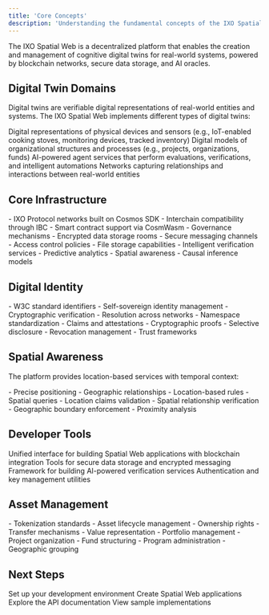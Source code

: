 ```yaml
---
title: 'Core Concepts'
description: 'Understanding the fundamental concepts of the IXO Spatial Web'
---
```


<Tip>
The IXO Spatial Web is a decentralized platform that enables the creation and management of cognitive digital twins for real-world systems, powered by blockchain networks, secure data storage, and AI oracles.
</Tip>

## Digital Twin Domains

Digital twins are verifiable digital representations of real-world entities and systems. The IXO Spatial Web implements different types of digital twins:

<CardGroup>
  <Card title="Physical Twins" icon="microchip">
    Digital representations of physical devices and sensors (e.g., IoT-enabled cooking stoves, monitoring devices, tracked inventory)
  </Card>

  <Card title="Cognitive Twins" icon="brain">
    Digital models of organizational structures and processes (e.g., projects, organizations, funds)
  </Card>

  <Card title="Oracle Twins" icon="sparkles">
    AI-powered agent services that perform evaluations, verifications, and intelligent automations
  </Card>

  <Card title="Twin Systems" icon="diagram-project">
    Networks capturing relationships and interactions between real-world entities
  </Card>
</CardGroup>

## Core Infrastructure

<CardGroup>
  <Card title="Blockchain Layer" icon="cube">
    - IXO Protocol networks built on Cosmos SDK
    - Interchain compatibility through IBC
    - Smart contract support via CosmWasm
    - Governance mechanisms
  </Card>

  <Card title="Data Matrix" icon="database">
    - Encrypted data storage rooms
    - Secure messaging channels
    - Access control policies
    - File storage capabilities
  </Card>

  <Card title="AI Oracles" icon="brain">
    - Intelligent verification services
    - Predictive analytics
    - Spatial awareness
    - Causal inference models
  </Card>
</CardGroup>

## Digital Identity

<AccordionGroup>
  <Accordion title="Decentralized Identifiers (DIDs)" icon="fingerprint">
    - W3C standard identifiers
    - Self-sovereign identity management
    - Cryptographic verification
    - Resolution across networks
    - Namespace standardization
  </Accordion>

  <Accordion title="Verifiable Credentials" icon="certificate">
    - Claims and attestations
    - Cryptographic proofs
    - Selective disclosure
    - Revocation management
    - Trust frameworks
  </Accordion>
</AccordionGroup>

## Spatial Awareness

The platform provides location-based services with temporal context:

<CardGroup>
  <Card title="Spatial Context" icon="location-dot">
    - Precise positioning
    - Geographic relationships
    - Location-based rules
    - Spatial queries
  </Card>

  <Card title="Verification" icon="check-double">
    - Location claims validation
    - Spatial relationship verification
    - Geographic boundary enforcement
    - Proximity analysis
  </Card>
</CardGroup>

## Developer Tools

<CardGroup>
  <Card title="MultiClient SDK" icon="code">
    Unified interface for building Spatial Web applications with blockchain integration
  </Card>

  <Card title="Matrix SDK" icon="database">
    Tools for secure data storage and encrypted messaging
  </Card>

  <Card title="Oracle SDK" icon="brain">
    Framework for building AI-powered verification services
  </Card>

  <Card title="JAMBO SDK" icon="wallet">
    Authentication and key management utilities
  </Card>
</CardGroup>

## Asset Management

<AccordionGroup>
  <Accordion title="Digital Assets" icon="cube">
    - Tokenization standards
    - Asset lifecycle management
    - Ownership rights
    - Transfer mechanisms
    - Value representation
  </Accordion>

  <Accordion title="Collections" icon="layer-group">
    - Portfolio management
    - Project organization
    - Fund structuring
    - Program administration
    - Geographic grouping
  </Accordion>
</AccordionGroup>

## Next Steps

<CardGroup>
  <Card title="Getting Started" icon="play" href="/guides/dev/introduction">
    Set up your development environment
  </Card>

  <Card title="Build Apps" icon="code" href="/spatial-web-stack/apps/intro-apps">
    Create Spatial Web applications
  </Card>

  <Card title="API Reference" icon="book" href="/api-reference/introduction">
    Explore the API documentation
  </Card>

  <Card title="Examples" icon="lightbulb" href="/guides/dev/examples">
    View sample implementations
  </Card>
</CardGroup>

